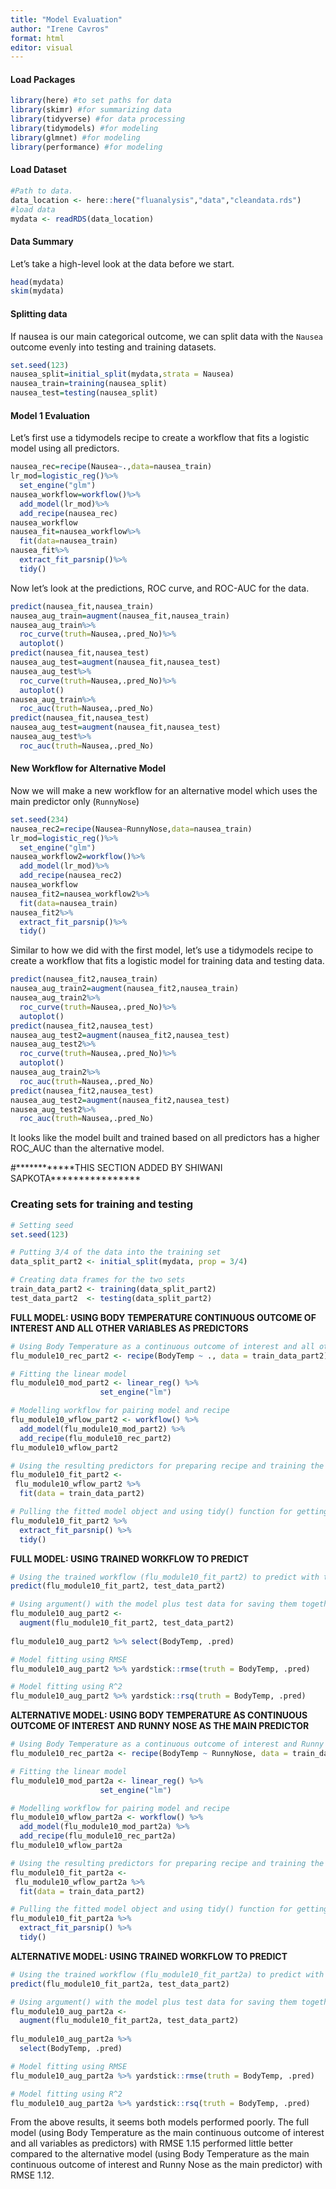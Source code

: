 ```yaml
---
title: "Model Evaluation"
author: "Irene Cavros"
format: html
editor: visual
---
```


#### Load Packages

```r
library(here) #to set paths for data 
library(skimr) #for summarizing data
library(tidyverse) #for data processing
library(tidymodels) #for modeling
library(glmnet) #for modeling
library(performance) #for modeling
```

#### Load Dataset

```r
#Path to data. 
data_location <- here::here("fluanalysis","data","cleandata.rds")
#load data
mydata <- readRDS(data_location)
```

#### Data Summary

Let's take a high-level look at the data before we start.

```r
head(mydata)
skim(mydata)
```

#### Splitting data

If nausea is our main categorical outcome, we can split data with the `Nausea` outcome evenly into testing and training datasets.

```r
set.seed(123)
nausea_split=initial_split(mydata,strata = Nausea)
nausea_train=training(nausea_split)
nausea_test=testing(nausea_split)
```

#### Model 1 Evaluation

Let's first use a tidymodels recipe to create a workflow that fits a logistic model using all predictors.

```r
nausea_rec=recipe(Nausea~.,data=nausea_train)
lr_mod=logistic_reg()%>%
  set_engine("glm")
nausea_workflow=workflow()%>%
  add_model(lr_mod)%>%
  add_recipe(nausea_rec)
nausea_workflow
nausea_fit=nausea_workflow%>%
  fit(data=nausea_train)
nausea_fit%>%
  extract_fit_parsnip()%>%
  tidy()
```

Now let's look at the predictions, ROC curve, and ROC-AUC for the data.

```r
predict(nausea_fit,nausea_train)
nausea_aug_train=augment(nausea_fit,nausea_train)
nausea_aug_train%>%
  roc_curve(truth=Nausea,.pred_No)%>%
  autoplot()
predict(nausea_fit,nausea_test)
nausea_aug_test=augment(nausea_fit,nausea_test)
nausea_aug_test%>%
  roc_curve(truth=Nausea,.pred_No)%>%
  autoplot()
nausea_aug_train%>%
  roc_auc(truth=Nausea,.pred_No)
predict(nausea_fit,nausea_test)
nausea_aug_test=augment(nausea_fit,nausea_test)
nausea_aug_test%>%
  roc_auc(truth=Nausea,.pred_No)
```

#### New Workflow for Alternative Model

Now we will make a new workflow for an alternative model which uses the main predictor only (`RunnyNose`)

```r
set.seed(234)
nausea_rec2=recipe(Nausea~RunnyNose,data=nausea_train)
lr_mod=logistic_reg()%>%
  set_engine("glm")
nausea_workflow2=workflow()%>%
  add_model(lr_mod)%>%
  add_recipe(nausea_rec2)
nausea_workflow
nausea_fit2=nausea_workflow2%>%
  fit(data=nausea_train)
nausea_fit2%>%
  extract_fit_parsnip()%>%
  tidy()
```

Similar to how we did with the first model, let's use a tidymodels recipe to create a workflow that fits a logistic model for training data and testing data.

```r
predict(nausea_fit2,nausea_train)
nausea_aug_train2=augment(nausea_fit2,nausea_train)
nausea_aug_train2%>%
  roc_curve(truth=Nausea,.pred_No)%>%
  autoplot()
predict(nausea_fit2,nausea_test)
nausea_aug_test2=augment(nausea_fit2,nausea_test)
nausea_aug_test2%>%
  roc_curve(truth=Nausea,.pred_No)%>%
  autoplot()
nausea_aug_train2%>%
  roc_auc(truth=Nausea,.pred_No)
predict(nausea_fit2,nausea_test)
nausea_aug_test2=augment(nausea_fit2,nausea_test)
nausea_aug_test2%>%
  roc_auc(truth=Nausea,.pred_No)
```

It looks like the model built and trained based on all predictors has a higher ROC_AUC than the alternative model.

#\*\*\*\*\*\*\*\*\*\*\*\*THIS SECTION ADDED BY SHIWANI SAPKOTA\*\*\*\*\*\*\*\*\*\*\*\*\*\*\*\*

### Creating sets for training and testing

```r
# Setting seed
set.seed(123)

# Putting 3/4 of the data into the training set
data_split_part2 <- initial_split(mydata, prop = 3/4)

# Creating data frames for the two sets
train_data_part2 <- training(data_split_part2)
test_data_part2  <- testing(data_split_part2)
```

**FULL MODEL: USING BODY TEMPERATURE CONTINUOUS OUTCOME OF INTEREST AND ALL OTHER VARIABLES AS PREDICTORS**

```r
# Using Body Temperature as a continuous outcome of interest and all other variables as predictors
flu_module10_rec_part2 <- recipe(BodyTemp ~ ., data = train_data_part2)

# Fitting the linear model
flu_module10_mod_part2 <- linear_reg() %>% 
                    set_engine("lm")

# Modelling workflow for pairing model and recipe 
flu_module10_wflow_part2 <- workflow() %>% 
  add_model(flu_module10_mod_part2) %>% 
  add_recipe(flu_module10_rec_part2)
flu_module10_wflow_part2

# Using the resulting predictors for preparing recipe and training the model
flu_module10_fit_part2 <- 
 flu_module10_wflow_part2 %>% 
  fit(data = train_data_part2)

# Pulling the fitted model object and using tidy() function for getting a tidy tibble of model coefficients
flu_module10_fit_part2 %>% 
  extract_fit_parsnip() %>% 
  tidy()
```

**FULL MODEL: USING TRAINED WORKFLOW TO PREDICT**

```r
# Using the trained workflow (flu_module10_fit_part2) to predict with the unseen test data
predict(flu_module10_fit_part2, test_data_part2)

# Using argument() with the model plus test data for saving them together
flu_module10_aug_part2 <- 
  augment(flu_module10_fit_part2, test_data_part2)
  
flu_module10_aug_part2 %>% select(BodyTemp, .pred)

# Model fitting using RMSE
flu_module10_aug_part2 %>% yardstick::rmse(truth = BodyTemp, .pred)

# Model fitting using R^2
flu_module10_aug_part2 %>% yardstick::rsq(truth = BodyTemp, .pred)
```

**ALTERNATIVE MODEL: USING BODY TEMPERATURE AS CONTINUOUS OUTCOME OF INTEREST AND RUNNY NOSE AS THE MAIN PREDICTOR**

```r
# Using Body Temperature as a continuous outcome of interest and Runny Nose as the main predictor
flu_module10_rec_part2a <- recipe(BodyTemp ~ RunnyNose, data = train_data_part2)

# Fitting the linear model
flu_module10_mod_part2a <- linear_reg() %>% 
                    set_engine("lm")

# Modelling workflow for pairing model and recipe 
flu_module10_wflow_part2a <- workflow() %>% 
  add_model(flu_module10_mod_part2a) %>% 
  add_recipe(flu_module10_rec_part2a)
flu_module10_wflow_part2a

# Using the resulting predictors for preparing recipe and training the model
flu_module10_fit_part2a <- 
 flu_module10_wflow_part2a %>% 
  fit(data = train_data_part2)

# Pulling the fitted model object and using tidy() function for getting a tidy tibble of model coefficients
flu_module10_fit_part2a %>% 
  extract_fit_parsnip() %>% 
  tidy()
```

**ALTERNATIVE MODEL: USING TRAINED WORKFLOW TO PREDICT**

```r
# Using the trained workflow (flu_module10_fit_part2a) to predict with the unseen test data
predict(flu_module10_fit_part2a, test_data_part2)

# Using argument() with the model plus test data for saving them together
flu_module10_aug_part2a <- 
  augment(flu_module10_fit_part2a, test_data_part2)
  
flu_module10_aug_part2a %>%
  select(BodyTemp, .pred)

# Model fitting using RMSE
flu_module10_aug_part2a %>% yardstick::rmse(truth = BodyTemp, .pred)

# Model fitting using R^2
flu_module10_aug_part2a %>% yardstick::rsq(truth = BodyTemp, .pred)
```

From the above results, it seems both models performed poorly. The full model (using Body Temperature as the main continuous outcome of interest and all variables as predictors) with RMSE 1.15 performed little better compared to the alternative model (using Body Temperature as the main continuous outcome of interest and Runny Nose as the main predictor) with RMSE 1.12.
